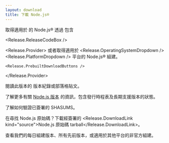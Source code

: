 ```yaml
---
layout: download
title: 下載 Node.js®
---
```


<section>
  取得適用於 <Release.OperatingSystemDropdown /> 的 Node.js® <Release.VersionDropdown /> 透過 <Release.InstallationMethodDropdown /> 包含 <Release.PackageManagerDropdown />

<Release.ReleaseCodeBox />

  <Release.Provider>
    或者取得適用於 <Release.OperatingSystemDropdown /> <Release.PlatformDropdown /> 平台的 Node.js® 組建。

    <Release.PrebuiltDownloadButtons />

  </Release.Provider>
</section>

<section>
  閱讀此版本的 <Release.ChangelogLink>版本紀錄</Release.ChangelogLink>或<Release.BlogPostLink>部落格貼文</Release.BlogPostLink>。

了解更多有關 [Node.js 版本](/about/previous-releases) 的資訊，包含發行時程表及長期支援版本的狀態。

了解如何<LinkWithArrow href="https://github.com/nodejs/node#verifying-binaries">驗證已簽署的 SHASUMS</LinkWithArrow>。

在尋找 Node.js 原始碼？下載經簽署的 <Release.DownloadLink kind="source">Node.js 原始碼 tarball</Release.DownloadLink>。

查看我們的<LinkWithArrow href="https://nodejs.org/download/nightly/">每日</LinkWithArrow>組建版本、所有<LinkWithArrow href="https://nodejs.org/download/release/">先前版本</LinkWithArrow>，或適用於其他平台的<LinkWithArrow href="https://unofficial-builds.nodejs.org/download/">非官方</LinkWithArrow>組建。

</section>
